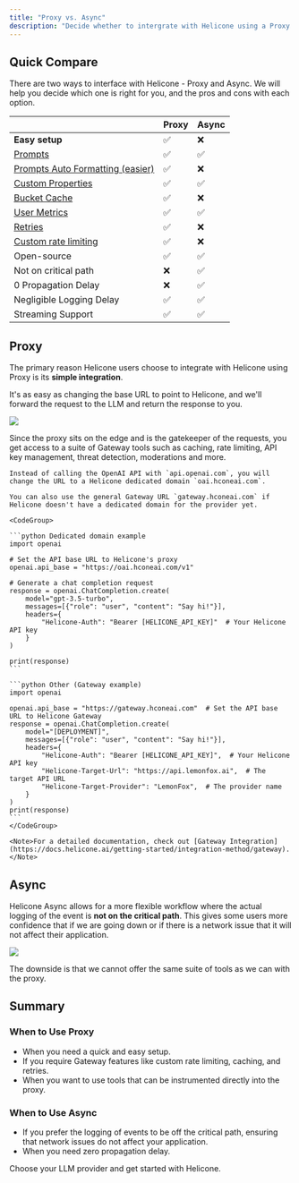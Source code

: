 ```yaml
---
title: "Proxy vs. Async"
description: "Decide whether to intergrate with Helicone using a Proxy or Async."
---
```



## Quick Compare

There are two ways to interface with Helicone - Proxy and Async. We will help you decide which one is right for you, and the pros and cons with each option. 

|                                                                    | Proxy | Async |
| ------------------------------------------------------------------ | ----- | ----- |
| **Easy setup**                                                     | ✅    | ❌    |
| [Prompts](/features/prompts/)                                      | ✅    | ✅    |
| [Prompts Auto Formatting (easier)](/features/prompts)              | ✅    | ❌    |
| [Custom Properties](/features/advanced-usage/custom-properties)    | ✅    | ✅    |
| [Bucket Cache](/features/advanced-usage/caching)                   | ✅    | ❌    |
| [User Metrics](/features/advanced-usage/user-metrics)              | ✅    | ✅    |
| [Retries](/features/advanced-usage/retries)                        | ✅    | ❌    |
| [Custom rate limiting](/features/advanced-usage/custom-rate-limits) | ✅    | ❌    |
| Open-source                                                        | ✅    | ✅    |
| Not on critical path                                               | ❌    | ✅    |
| 0 Propagation Delay                                                | ❌    | ✅    |
| Negligible Logging Delay                                           | ✅    | ✅    |
| Streaming Support                                                  | ✅    | ✅    |


## Proxy

The primary reason Helicone users choose to integrate with Helicone using Proxy is its **simple integration**.

It's as easy as changing the base URL to point to Helicone, and we'll forward the request to the LLM and return the response to you. 

<Frame caption="Proxy: flow of data. ">
  <img src="/images/example-proxy.png" />
</Frame>

Since the proxy sits on the edge and is the gatekeeper of the requests, you get access to a suite of Gateway tools such as caching, rate limiting, API key management, threat detection, moderations and more. 


<Accordion title="Here's a simple example">

    Instead of calling the OpenAI API with `api.openai.com`, you will change the URL to a Helicone dedicated domain `oai.hconeai.com`. 

    You can also use the general Gateway URL `gateway.hconeai.com` if Helicone doesn't have a dedicated domain for the provider yet.  

    <CodeGroup>
        
    ```python Dedicated domain example
    import openai

    # Set the API base URL to Helicone's proxy
    openai.api_base = "https://oai.hconeai.com/v1"

    # Generate a chat completion request
    response = openai.ChatCompletion.create(
        model="gpt-3.5-turbo",
        messages=[{"role": "user", "content": "Say hi!"}],
        headers={
            "Helicone-Auth": "Bearer [HELICONE_API_KEY]"  # Your Helicone API key
        }
    )

    print(response)
    ```

    ```python Other (Gateway example)
    import openai

    openai.api_base = "https://gateway.hconeai.com"  # Set the API base URL to Helicone Gateway
    response = openai.ChatCompletion.create(
        model="[DEPLOYMENT]",
        messages=[{"role": "user", "content": "Say hi!"}],
        headers={
            "Helicone-Auth": "Bearer [HELICONE_API_KEY]",  # Your Helicone API key
            "Helicone-Target-Url": "https://api.lemonfox.ai",  # The target API URL
            "Helicone-Target-Provider": "LemonFox",  # The provider name
        }
    )
    print(response)
    ```
    </CodeGroup>

    <Note>For a detailed documentation, check out [Gateway Integration](https://docs.helicone.ai/getting-started/integration-method/gateway). </Note>

</Accordion>



## Async

Helicone Async allows for a more flexible workflow where the actual logging of the event is **not on the critical path**. This gives some users more confidence that if we are going down or if there is a network issue that it will not affect their application. 

<Frame caption="Async: flow of data. ">
  <img src="/images/example-async.png" />
</Frame>

<Warning>The downside is that we cannot offer the same suite of tools as we can with the proxy.</Warning>


## Summary

### When to Use Proxy
- When you need a quick and easy setup.
- If you require Gateway features like custom rate limiting, caching, and retries.
- When you want to use tools that can be instrumented directly into the proxy.

### When to Use Async

- If you prefer the logging of events to be off the critical path, ensuring that network issues do not affect your application.
- When you need zero propagation delay.

<Card title="Integrate with Helicone" href="/getting-started/quick-start#quick-start" icon="flag">
    Choose your LLM provider and get started with Helicone. 
</Card>


<QuestionsSection />
